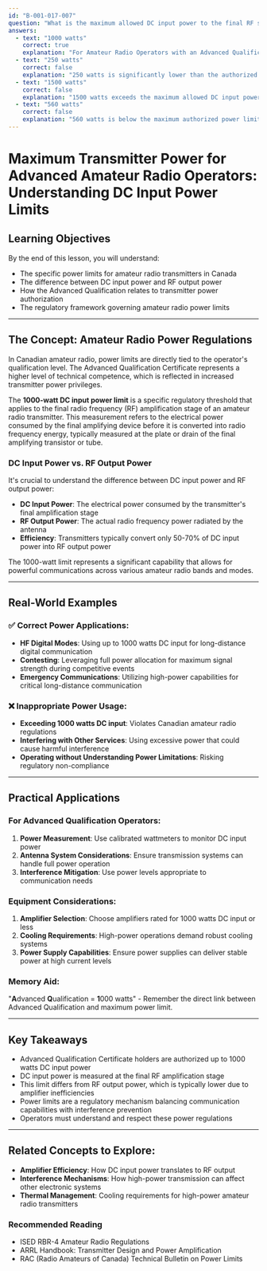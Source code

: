 ```yaml
---
id: "B-001-017-007"
question: "What is the maximum allowed DC input power to the final RF stage of an amateur radio transmitter when the operator holds an Amateur Radio Operator Certificate with Advanced Qualification?"
answers:
  - text: "1000 watts"
    correct: true
    explanation: "For Amateur Radio Operators with an Advanced Qualification Certificate, Industry Canada regulations permit a maximum DC input power of 1000 watts to the final RF amplification stage. This higher power limit reflects the advanced technical knowledge and operating skills demonstrated by obtaining the Advanced Qualification, allowing more powerful transmissions compared to Basic Qualification operators."
  - text: "250 watts"
    correct: false
    explanation: "250 watts is significantly lower than the authorized power limit for Advanced Qualification certificate holders. This power level is more typical of restrictions for Basic Qualification operators or specific modes of operation. Advanced Qualification operators are permitted up to 1000 watts DC input power, which is substantially higher than this limit."
  - text: "1500 watts"
    correct: false
    explanation: "1500 watts exceeds the maximum allowed DC input power for amateur radio operators in Canada, even with an Advanced Qualification Certificate. While this is a common maximum power level in some international amateur radio regulations, Canadian ISED (Innovation, Science and Economic Development) regulations cap the limit at 1000 watts for Advanced Qualification operators."
  - text: "560 watts"
    correct: false
    explanation: "560 watts is below the maximum authorized power limit for Advanced Qualification certificate holders. While this could be a practical operating power for some stations, it does not represent the full 1000-watt DC input power maximum permitted by Canadian amateur radio regulations for Advanced Qualification operators."
---
```


# Maximum Transmitter Power for Advanced Amateur Radio Operators: Understanding DC Input Power Limits

## Learning Objectives
By the end of this lesson, you will understand:
- The specific power limits for amateur radio transmitters in Canada
- The difference between DC input power and RF output power
- How the Advanced Qualification relates to transmitter power authorization
- The regulatory framework governing amateur radio power limits

---

## The Concept: Amateur Radio Power Regulations

In Canadian amateur radio, power limits are directly tied to the operator's qualification level. The Advanced Qualification Certificate represents a higher level of technical competence, which is reflected in increased transmitter power privileges. 

The **1000-watt DC input power limit** is a specific regulatory threshold that applies to the final radio frequency (RF) amplification stage of an amateur radio transmitter. This measurement refers to the electrical power consumed by the final amplifying device before it is converted into radio frequency energy, typically measured at the plate or drain of the final amplifying transistor or tube.

### DC Input Power vs. RF Output Power

It's crucial to understand the difference between DC input power and RF output power:
- **DC Input Power**: The electrical power consumed by the transmitter's final amplification stage
- **RF Output Power**: The actual radio frequency power radiated by the antenna
- **Efficiency**: Transmitters typically convert only 50-70% of DC input power into RF output power

The 1000-watt limit represents a significant capability that allows for powerful communications across various amateur radio bands and modes.

---

## Real-World Examples

### ✅ Correct Power Applications:
- **HF Digital Modes**: Using up to 1000 watts DC input for long-distance digital communication
- **Contesting**: Leveraging full power allocation for maximum signal strength during competitive events
- **Emergency Communications**: Utilizing high-power capabilities for critical long-distance communication

### ❌ Inappropriate Power Usage:
- **Exceeding 1000 watts DC input**: Violates Canadian amateur radio regulations
- **Interfering with Other Services**: Using excessive power that could cause harmful interference
- **Operating without Understanding Power Limitations**: Risking regulatory non-compliance

---

## Practical Applications

### For Advanced Qualification Operators:
1. **Power Measurement**: Use calibrated wattmeters to monitor DC input power
2. **Antenna System Considerations**: Ensure transmission systems can handle full power operation
3. **Interference Mitigation**: Use power levels appropriate to communication needs

### Equipment Considerations:
1. **Amplifier Selection**: Choose amplifiers rated for 1000 watts DC input or less
2. **Cooling Requirements**: High-power operations demand robust cooling systems
3. **Power Supply Capabilities**: Ensure power supplies can deliver stable power at high current levels

### Memory Aid:
"**A**dvanced **Q**ualification = **1**000 watts" - Remember the direct link between Advanced Qualification and maximum power limit.

---

## Key Takeaways

- Advanced Qualification Certificate holders are authorized up to 1000 watts DC input power
- DC input power is measured at the final RF amplification stage
- This limit differs from RF output power, which is typically lower due to amplifier inefficiencies
- Power limits are a regulatory mechanism balancing communication capabilities with interference prevention
- Operators must understand and respect these power regulations

---

## Related Concepts to Explore:
- **Amplifier Efficiency**: How DC input power translates to RF output
- **Interference Mechanisms**: How high-power transmission can affect other electronic systems
- **Thermal Management**: Cooling requirements for high-power amateur radio transmitters

### Recommended Reading
- ISED RBR-4 Amateur Radio Regulations
- ARRL Handbook: Transmitter Design and Power Amplification
- RAC (Radio Amateurs of Canada) Technical Bulletin on Power Limits